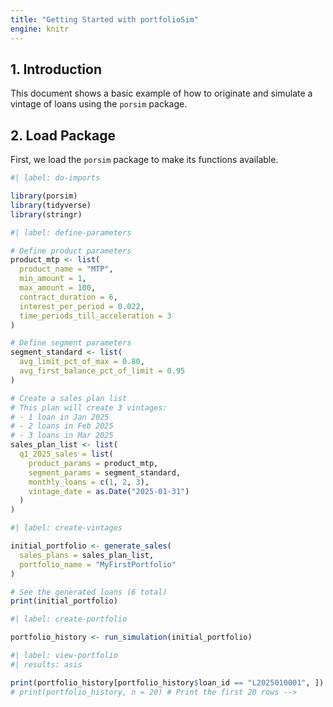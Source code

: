 ```yaml
---
title: "Getting Started with portfolioSim"
engine: knitr
---
```


## 1. Introduction

This document shows a basic example of how to originate and simulate a vintage of loans using the `porsim` package.

## 2. Load Package

First, we load the `porsim` package to make its functions available.

```r
#| label: do-imports

library(porsim)
library(tidyverse)
library(stringr)

```


```r
#| label: define-parameters

# Define product parameters
product_mtp <- list(
  product_name = "MTP",
  min_amount = 1,
  max_amount = 100,
  contract_duration = 6,
  interest_per_period = 0.022,
  time_periods_till_acceleration = 3
)

# Define segment parameters
segment_standard <- list(
  avg_limit_pct_of_max = 0.80,
  avg_first_balance_pct_of_limit = 0.95
)

# Create a sales plan list
# This plan will create 3 vintages:
# - 1 loan in Jan 2025
# - 2 loans in Feb 2025
# - 3 loans in Mar 2025
sales_plan_list <- list(
  q1_2025_sales = list(
    product_params = product_mtp,
    segment_params = segment_standard,
    monthly_loans = c(1, 2, 3), 
    vintage_date = as.Date("2025-01-31")
  )
)

```


```r
#| label: create-vintages

initial_portfolio <- generate_sales(
  sales_plans = sales_plan_list,
  portfolio_name = "MyFirstPortfolio"
)

# See the generated loans (6 total)
print(initial_portfolio)

```


```r
#| label: create-portfolio

portfolio_history <- run_simulation(initial_portfolio)

```


```r
#| label: view-portfolio
#| results: asis

print(portfolio_history[portfolio_history$loan_id == "L2025010001", ])
# print(portfolio_history, n = 20) # Print the first 20 rows -->

```

